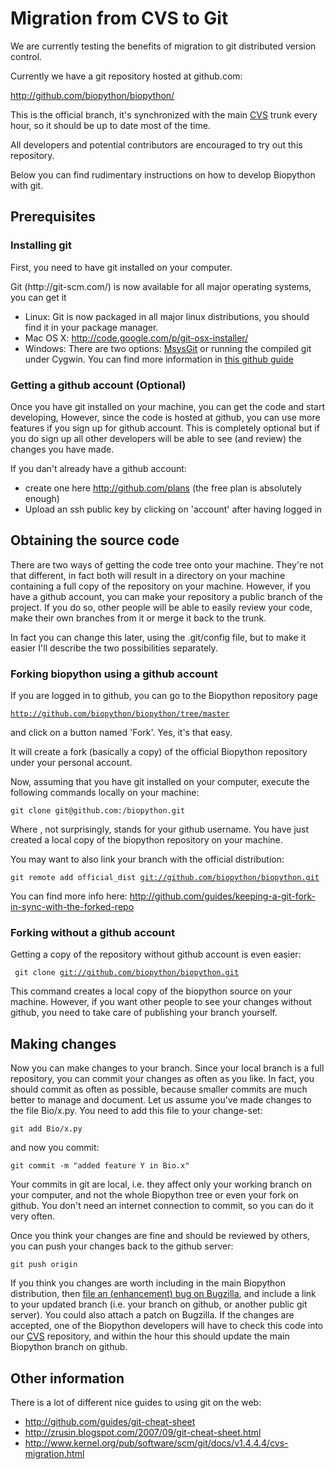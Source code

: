 = Migration from CVS to Git =

We are currently testing the benefits of migration to git distributed version control.

Currently we have a git repository hosted at github.com:

http://github.com/biopython/biopython/

This is the official branch, it's synchronized with the main [[CVS]] trunk every hour, so it should be up to date most of the time.

All developers and potential contributors are encouraged to try out this repository. 

Below you can find rudimentary instructions on how to develop Biopython with git.

== Prerequisites ==

=== Installing git ===

First, you need to have git installed on your computer. 

Git (http://git-scm.com/) is now available for  all major operating systems, you can get it 
* Linux: Git is now packaged in all major linux distributions, you should find it in your package manager.
* Mac OS X: http://code.google.com/p/git-osx-installer/
* Windows: There are two options:  [http://code.google.com/p/msysgit/ MsysGit] or running the compiled git under Cygwin. You can find more information in [http://github.com/guides/using-git-and-github-for-the-windows-for-newbies this github guide]

=== Getting a github account (Optional) ===

Once you have git installed on your machine, you can get the code and start developing,
However, since the code is hosted at github, you can use more features if you sign up for github account. 
This is completely optional but if you do sign up all other developers will be able to see (and review) the changes you have made. 

If you dan't already have a github account:
* create one here http://github.com/plans (the free plan is absolutely enough)
* Upload an ssh public key by clicking on 'account' after having logged in 

== Obtaining the source code==

There are two ways of getting the code tree onto your machine. They're not that different, in fact both will result in a directory on your machine containing a full copy of the repository on your machine. However, if you have a github account, you can make your repository a public branch of the project. If you do so, other people will be able to easily review your code, make their own branches from it or merge it back to the trunk.

In fact you can change this later, using the .git/config file, but to make it easier I'll describe the two possibilities separately.

=== Forking biopython using a github account ===

If you are logged in to github, you can go to the Biopython repository page
 http://github.com/biopython/biopython/tree/master
and click on a button named 'Fork'. Yes, it's that easy.

It will create a fork (basically a copy) of the official Biopython repository under your personal account. 

Now, assuming that you have git installed on your computer, execute the following commands locally on your machine:

 git clone git@github.com:<your username>/biopython.git

Where <your username>, not surprisingly, stands for your github username.
You have just created a local copy of the biopython repository on your machine.

You may want to also link your branch with the official distribution:

 git remote add official_dist git://github.com/biopython/biopython.git

You can find more info here:
http://github.com/guides/keeping-a-git-fork-in-sync-with-the-forked-repo

=== Forking without a github account ===

Getting a copy of the repository without github account is even easier:
 
  git clone git://github.com/biopython/biopython.git

This command creates a local copy of the biopython source on your machine. However, if you want other people to see your changes without github, you need to take care of publishing your branch yourself.

== Making changes == 

Now you can make changes to your branch. Since your local branch is a full repository, you can commit your changes as often as you like. In fact, you should commit as often as possible, because smaller commits are much better to manage and document. Let us assume you've made changes to the file Bio/x.py. You need to add this file to your change-set:
 git add Bio/x.py
and now you commit:
 git commit -m "added feature Y in Bio.x"

Your commits in git are local, i.e. they affect only your working branch on your computer, and not the whole Biopython tree or even your fork on github. You don't need an internet connection to commit, so you can do it very often. 

Once you think your changes are fine and should be reviewed by others, you can push your changes back to the github server:
 git push origin

If you think you changes are worth including in the main Biopython distribution, then [http://bugzilla.open-bio.org/ file an (enhancement) bug on Bugzilla], and include a link to your updated branch (i.e. your branch on github, or another public git server).  You could also attach a patch on Bugzilla.  If the changes are accepted, one of the Biopython developers will have to check this code into our [[CVS]] repository, and within the hour this should update the main Biopython branch on github.

== Other information ==

There is a lot of different nice guides to using git on the web:
* http://github.com/guides/git-cheat-sheet
* http://zrusin.blogspot.com/2007/09/git-cheat-sheet.html
* http://www.kernel.org/pub/software/scm/git/docs/v1.4.4.4/cvs-migration.html